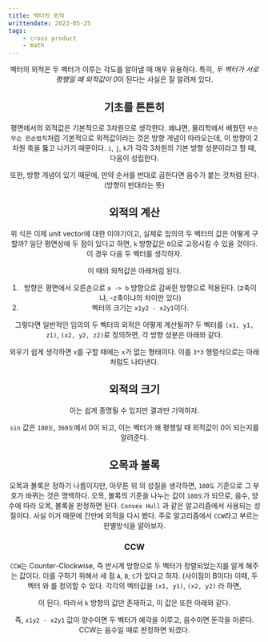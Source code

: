 ```yaml
---
title: 벡터의 외적
writtendate: 2023-05-25
tags:
    - cross product
    - math
---
```


<Header />

벡터의 외적은 두 벡터가 이루는 각도를 알아낼 때 매우 유용하다. 특히, *두 벡터가 서로 평행일 때 외적값이 0*이 된다는 사실은 잘 알려져 있다.

## 기초를 튼튼히

평면에서의 외적값은 기본적으로 3차원으로 생각한다. 왜냐면, 물리학에서 배웠던 `무슨무슨 왼손법칙`처럼 기본적으로 외적값이라는 것은 방향 개념이 따라오는데, 이 방향이 2차원 축을 뚫고 나가기 때문이다. `i`, `j`, `k`가 각각 3차원의 기본 방향 성분이라고 할 때, 다음이 성립한다.

<BlockMath math='\vec{i} \times \vec{j} = \vec{k}' />
<BlockMath math='\vec{j} \times \vec{k} = \vec{i}' />
<BlockMath math='\vec{k} \times \vec{i} = \vec{j}' />

또한, 방향 개념이 있기 때문에, 만약 순서를 반대로 곱한다면 음수가 붙는 것처럼 된다. (방향이 반대라는 뜻)

<BlockMath math='\vec{j} \times \vec{i} = -\vec{k}' />
<BlockMath math='\vec{k} \times \vec{j} = -\vec{i}' />
<BlockMath math='\vec{i} \times \vec{k} = -\vec{j}' />

## 외적의 계산

위 식은 이제 unit vector에 대한 이야기이고, 실제로 임의의 두 벡터의 값은 어떻게 구할까? 일단 평면상에 두 점이 있다고 하면, `k` 방향값은 `0`으로 고정시킬 수 있을 것이다. 이 경우 다음 두 벡터를 생각하자.

<BlockMath math='\vec{A} = \begin{pmatrix}x1 & y1 & 0\end{pmatrix} \begin{pmatrix}\vec{i}\\\vec{j}\\\vec{k}\end{pmatrix}' />
<BlockMath math='\vec{B} = \begin{pmatrix}x2 & y2 & 0\end{pmatrix} \begin{pmatrix}\vec{i}\\\vec{j}\\\vec{k}\end{pmatrix}' />

이 때의 외적값은 아래처럼 된다.

<BlockMath math='\vec{A} \times \vec{B} = \begin{pmatrix}0 & 0 & x1y2 - x2y1\end{pmatrix} \begin{pmatrix}\vec{i}\\\vec{j}\\\vec{k}\end{pmatrix}' />

1. 방향은 평면에서 오른손으로 `a -> b` 방향으로 감싸쥔 방향으로 적용된다. (z축이냐, -z축이냐의 차이만 있다)
2. 벡터의 크기는 `x1y2 - x2y1`이다.

그렇다면 일반적인 임의의 두 벡터의 외적은 어떻게 계산될까? 두 벡터를 `(x1, y1, z1)`, `(x2, y2, z2)`로 정의하면, 각 방향 성분은 아래와 같다.

<BlockMath math='\vec{A} \times \vec{B} = 
\begin{vmatrix}
   y1 & z1 \\
   y2 & z2
\end{vmatrix} \vec{i} +
\begin{vmatrix}
   x1 & z1 \\
   x2 & z2
\end{vmatrix} \vec{j} +
\begin{vmatrix}
   x1 & y1 \\
   x2 & y2
\end{vmatrix} \vec{k} \newline =
\begin{pmatrix}
   y1  z2 - y2  z1 &
   z1  x2 - z2  x1 &
   x1  y2 - x2  y1
\end{pmatrix}
\begin{pmatrix}
    \vec{i} \\
    \vec{j} \\
    \vec{k}
\end{pmatrix}
' />

외우기 쉽게 생각하면 `x`를 구할 때에는 `x`가 없는 형태이다. 이를 `3*3` 행렬식으로는 아래처럼도 나타낸다.


<BlockMath math='\vec{A} \times \vec{B} = \begin{vmatrix}
   \vec{i} & \vec{j} & \vec{k} \\
   x1 & y1 & z1 \\
   x2 & y2 & z2
\end{vmatrix}' />

## 외적의 크기

이는 쉽게 증명될 수 있지만 결과만 기억하자.

<BlockMath math='|\vec{A} \times \vec{B}| = |\vec{A}||\vec{B}|sin\theta' />

`sin` 값은 `180도`, `360도`에서 0이 되고, 이는 벡터가 왜 평행일 때 외적값이 0이 되는지를 알려준다.

## 오목과 볼록

오목과 볼록은 정하기 나름이지만, 아무튼 위 <InlineMath math='sin\theta' />의 성질을 생각하면, `180도` 기준으로 그 부호가 바뀌는 것은 명백하다. 오목, 볼록의 기준을 나누는 값이 `180도`가 되므로, 음수, 양수에 따라 오목, 볼록을 판정하면 된다. `Convex Hull` 과 같은 알고리즘에서 사용되는 성질이다. 사실 이거 때문에 간만에 외적을 다시 봤다. 주로 알고리즘에서 `CCW`라고 부르는 판별방식을 알아보자.

### CCW

`CCW`는 Counter-Clockwise, 즉 반시계 방향으로 두 벡터가 정렬되었는지를 알게 해주는 값이다. 이를 구하기 위해서 세 점 `A`, `B`, `C`가 있다고 하자. (사이점이 B이다) 이때, 두 벡터 <InlineMath math='\overrightarrow{BA}' />와 <InlineMath math='\overrightarrow{BC}' />를 정의할 수 있다. 각각의 벡터값을 `(x1, y1)`, `(x2, y2)` 라 하면,

<BlockMath math='\overrightarrow{BA} \times \overrightarrow{BC} = \begin{pmatrix}0 & 0 & x1y2 - x2y1\end{pmatrix} \begin{pmatrix}\vec{i}\\\vec{j}\\\vec{k}\end{pmatrix}' />

이 된다. 따라서 `k` 방향의 값만 존재하고, 이 값은 또한 아래와 같다.

<BlockMath math='|\overrightarrow{BA} \times \overrightarrow{BC}| = |\overrightarrow{BA}||\overrightarrow{BC}|sin\theta = x1y2 - x2y1' />

즉, `x1y2 - x2y1` 값이 양수이면 두 벡터가 예각을 이루고, 음수이면 둔각을 이룬다. CCW는 음수일 때로 판정하면 되겠다.
<TagList />
<Comment />
